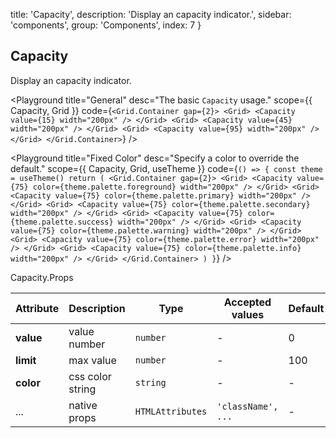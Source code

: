 
  title: 'Capacity',
  description: 'Display an capacity indicator.',
  sidebar: 'components',
  group: 'Components',
  index: 7
}

## Capacity

Display an capacity indicator.

<Playground
  title="General"
  desc="The basic `Capacity` usage."
  scope={{ Capacity, Grid }}
  code={`
<Grid.Container gap={2}>
  <Grid>
    <Capacity value={15} width="200px" />
  </Grid>
  <Grid>
    <Capacity value={45} width="200px" />
  </Grid>
  <Grid>
    <Capacity value={95} width="200px" />
  </Grid>
</Grid.Container>
`}
/>

<Playground
  title="Fixed Color"
  desc="Specify a color to override the default."
  scope={{ Capacity, Grid, useTheme }}
  code={`
() => {
  const theme = useTheme()
  return (
    <Grid.Container gap={2}>
      <Grid>
        <Capacity value={75} color={theme.palette.foreground} width="200px" />
      </Grid>
      <Grid>
        <Capacity value={75} color={theme.palette.primary} width="200px" />
      </Grid>
      <Grid>
        <Capacity value={75} color={theme.palette.secondary} width="200px" />
      </Grid>
      <Grid>
        <Capacity value={75} color={theme.palette.success} width="200px" />
      </Grid>
      <Grid>
        <Capacity value={75} color={theme.palette.warning} width="200px" />
      </Grid>
      <Grid>
        <Capacity value={75} color={theme.palette.error} width="200px" />
      </Grid>
      <Grid>
        <Capacity value={75} color={theme.palette.info} width="200px" />
      </Grid>
    </Grid.Container>
  )
}
`}
/>

<Attributes edit="/pages/docs/components/capacity.mdx">
<Attributes.Title>Capacity.Props</Attributes.Title>

| Attribute | Description      | Type             | Accepted values    | Default |
| --------- | ---------------- | ---------------- | ------------------ | ------- |
| **value** | value number     | `number`         | -                  | 0       |
| **limit** | max value        | `number`         | -                  | 100     |
| **color** | css color string | `string`         | -                  | -       |
| ...       | native props     | `HTMLAttributes` | `'className', ...` | -       |

</Attributes>

